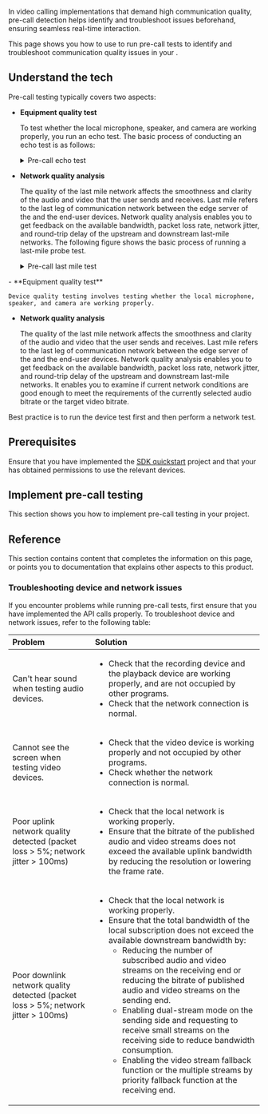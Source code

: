 
In video calling implementations that demand high communication quality, pre-call detection helps identify and troubleshoot issues beforehand, ensuring seamless real-time interaction.

<PlatformWrapper notAllowed="react-js">

This page shows you how to use <Vg k="VSDK"/> to run pre-call tests to identify and troubleshoot communication quality issues in your <Vpl k="CLIENT" />.

## Understand the tech

Pre-call testing typically covers two aspects: 

<PlatformWrapper notAllowed="web">

- **Equipment quality test**

    To test whether the local microphone, speaker, and camera are working properly, you run an echo test. The basic process of conducting an echo test is as follows:

    <details>
    <summary>Pre-call echo test</summary>
    
    ![Echo Test](/images/rtc-sdk/pre-call-echo-test.svg)
    </details>

- **Network quality analysis**

    The quality of the last mile network affects the smoothness and clarity of the audio and video that the user sends and receives. Last mile refers to the last leg of communication network between the edge server of the <Vg k="AGORA_BACKEND"/> and the end-user devices. Network quality analysis enables you to get feedback on the available bandwidth, packet loss rate, network jitter, and round-trip delay of the upstream and downstream last-mile networks. The following figure shows the basic process of running a last-mile probe test.

    <details>
    <summary>Pre-call last mile test</summary>
    
    ![Last Mile Test](/images/rtc-sdk/pre-call-last-mile-test.svg)
    </details>

</PlatformWrapper>

<PlatformWrapper platform="web">
- **Equipment quality test**

    Device quality testing involves testing whether the local microphone, speaker, and camera are working properly.

- **Network quality analysis**

    The quality of the last mile network affects the smoothness and clarity of the audio and video that the user sends and receives. Last mile refers to the last leg of communication network between the edge server of the <Vg k="AGORA_BACKEND"/> and the end-user devices. Network quality analysis enables you to get feedback on the available bandwidth, packet loss rate, network jitter, and round-trip delay of the upstream and downstream last-mile networks. It enables you to examine if current network conditions are good enough to meet the requirements of the currently selected audio bitrate or the target video bitrate.
    
</PlatformWrapper>

<Admonition type="info" title="information">
Best practice is to run the device test first and then perform a network test.
</Admonition>

## Prerequisites
Ensure that you have implemented the [SDK quickstart](../get-started/get-started-sdk) project and that your <Vpl k="CLIENT" /> has obtained permissions to use the relevant devices.

## Implement pre-call testing
This section shows you how to implement pre-call testing in your project.

<ProjectImplement/>

## Reference

This section contains content that completes the information on this page, or points you to documentation that explains other aspects to this product.

### Troubleshooting device and network issues

If you encounter problems while running pre-call tests, first ensure that you have implemented the API calls properly. To troubleshoot device and network issues, refer to the following table:

| Problem | Solution |
|:---|:---------------|
| Can't hear sound when testing audio devices. | <ul><li>Check that the recording device and the playback device are working properly, and are not occupied by other programs.</li><li>Check that the network connection is normal.</li></ul> |
| Cannot see the screen when testing video devices. | <ul><li>Check that the video device is working properly and not occupied by other programs.</li><li>Check whether the network connection is normal.</li></ul>  |
| Poor uplink network quality detected (packet loss > 5%; network jitter > 100ms) | <ul><li>Check that the local network is working properly.</li><li>Ensure that the bitrate of the published audio and video streams does not exceed the available uplink bandwidth by reducing the resolution or lowering the frame rate.</li></ul> |
| Poor downlink network quality detected (packet loss > 5%; network jitter > 100ms) | <ul><li>Check that the local network is working properly.</li><li>Ensure that the total bandwidth of the local subscription does not exceed the available downstream bandwidth by:<ul><li>Reducing the number of subscribed audio and video streams on the receiving end or reducing the bitrate of published audio and video streams on the sending end.</li><li>Enabling dual-stream mode on the sending side and requesting to receive small streams on the receiving side to reduce bandwidth consumption.</li><li>Enabling the video stream fallback function or the multiple streams by priority fallback function at the receiving end.</li></ul></li></ul> |

<Reference/>

</PlatformWrapper>
<PlatformWrapper platform="react-js">
<NotAvailable/>
</PlatformWrapper>
